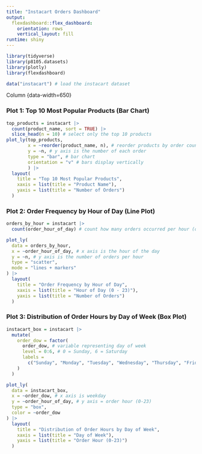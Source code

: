 ```yaml
---
title: "Instacart Orders Dashboard"
output: 
  flexdashboard::flex_dashboard: 
    orientation: rows
    vertical_layout: fill
runtime: shiny
---
```


```r
library(tidyverse)
library(p8105.datasets)
library(plotly)
library(flexdashboard)

data("instacart") # load the instacart dataset
```

Column {data-width=650}

### Plot 1: Top 10 Most Popular Products (Bar Chart)
```r
top_products = instacart |>
  count(product_name, sort = TRUE) |>
  slice_head(n = 10) # select only the top 10 products
plot_ly(top_products, 
        x = ~reorder(product_name, n), # reorder products by order count (x axis is the product)
        y = ~n, # y axis is the number of each order
        type = "bar", # bar chart
        orientation = "v" # bars display vertically
        ) |>
  layout(
    title = "Top 10 Most Popular Products", 
    xaxis = list(title = "Product Name"), 
    yaxis = list(title = "Number of Orders")
  )
```


### Plot 2: Order Frequency by Hour of Day (Line Plot)
```r
orders_by_hour = instacart |>
  count(order_hour_of_day) # count how many orders occurred per hour (o = midnight, 23 = 11pm)

plot_ly(
  data = orders_by_hour, 
  x = ~order_hour_of_day, # x axis is the hour of the day
  y = ~n, # y axis is the number of orders per hour
  type = "scatter", 
  mode = "lines + markers"
) |>
  layout(
    title = "Order Frequency by Hour of Day", 
    xaxis = list(title = "Hour of Day (0 - 23)"),
    yaxis = list(title = "Number of Orders")
  )
```

### Plot 3: Distribution of Order Hours by Day of Week (Box Plot)
```r
instacart_box = instacart |>
  mutate(
    order_dow = factor(
      order_dow, # variable representing day of week
      level = 0:6, # 0 = Sunday, 6 = Saturday
      labels = 
        c("Sunday", "Monday", "Tuesday", "Wednesday", "Thursday", "Friday", "Saturday")
    )
  )

plot_ly(
  data = instacart_box, 
  x = ~order_dow, # x axis is weekday
  y = ~order_hour_of_day, # y axis = order hour (0-23)
  type = "box", 
  color = ~order_dow
) |>
  layout(
    title = "Distribution of Order Hours by Day of Week", 
    xaxis = list(title = "Day of Week"),
    yaxis = list(title = "Order Hour (0-23)")
  )
```


